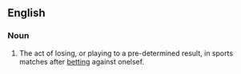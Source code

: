 ==English==
{{wikipedia}}
===Noun===
{{en-noun|-|sg=[[match]] [[fixing]]}}

# {{sport}} The act of losing, or playing to a pre-determined result, in sports matches after [[betting]] against onelsef.